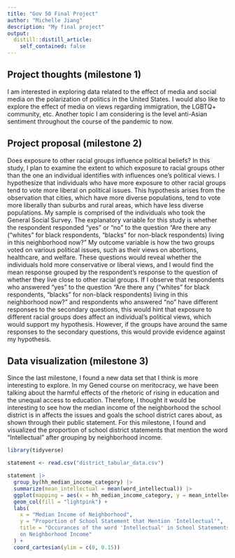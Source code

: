 ```yaml
---
title: "Gov 50 Final Project"
author: "Michelle Jiang"
description: "My final project"
output:
  distill::distill_article:
    self_contained: false
---
```




## Project thoughts (milestone 1)

I am interested in exploring data related to the effect of media and social media on the polarization of politics in the United States. I would also like to explore the effect of media on views regarding immigration, the LGBTQ+ community, etc. Another topic I am considering is the level anti-Asian sentiment throughout the course of the pandemic to now. 

## Project proposal (milestone 2)
Does exposure to other racial groups influence political beliefs? In this study, I plan to examine the extent to which exposure to racial groups other than the one an individual identifies with influences one’s political views. I hypothesize that individuals who have more exposure to other racial groups tend to vote more liberal on political issues. This hypothesis arises from the observation that cities, which have more diverse populations, tend to vote more liberally than suburbs and rural areas, which have less diverse populations. My sample is comprised of the individuals who took the General Social Survey. The explanatory variable for this study is whether the respondent responded “yes” or “no” to the question “Are there any (“whites” for black respondents, “blacks” for non-black respondents) living in this neighborhood now?” My outcome variable is how the two groups voted on various political issues, such as their views on abortions, healthcare, and welfare. These questions would reveal whether the individuals hold more conservative or liberal views, and I would find the mean response grouped by the respondent’s response to the question of whether they live close to other racial groups. If I observe that respondents who answered “yes” to the question “Are there any (“whites” for black respondents, “blacks” for non-black respondents) living in this neighborhood now?” and respondents who answered “no” have different responses to the secondary questions, this would hint that exposure to different racial groups does affect an individual’s political views, which would support my hypothesis. However, if the groups have around the same responses to the secondary questions, this would provide evidence against my hypothesis. 


## Data visualization (milestone 3)

Since the last milestone, I found a new data set that I think is more interesting to explore. In my Gened course on meritocracy, we have been talking about the harmful effects of the rhetoric of rising in education and the unequal access to education. Therefore, I thought it would be interesting to see how the median income of the neighborhood the school district is in affects the issues and goals the school district cares about, as shown through their public statement. For this milestone, I found and visualized the proportion of school district statements that mention the word "Intellectual" after grouping by neighborhood income. 

```r
library(tidyverse) 

statement <- read.csv("district_tabular_data.csv")
```

```r
statement |>
  group_by(hh_median_income_category) |>
  summarize(mean_intellectual = mean(word_intellectual)) |>
  ggplot(mapping = aes(x = hh_median_income_category, y = mean_intellectual)) + 
  geom_col(fill = "lightpink") +
  labs(
    x = "Median Income of Neighborhood",
    y = "Proportion of School Statement that Mention 'Intellectual'",
    title = "Occurances of the word 'Intellectual' in School Statements Based 
    on Neighborhood Income"
  ) +
  coord_cartesian(ylim = c(0, 0.15))
```

